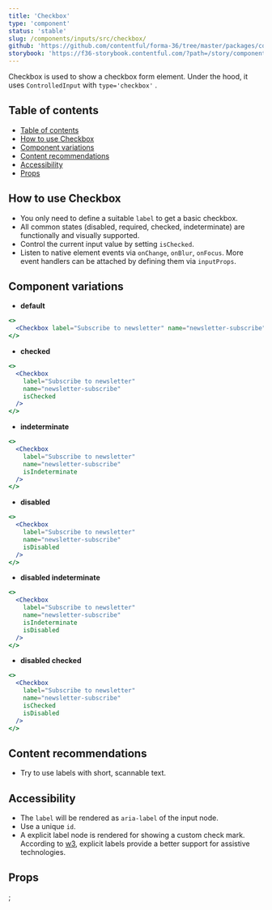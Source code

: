 ```yaml
---
title: 'Checkbox'
type: 'component'
status: 'stable'
slug: /components/inputs/src/checkbox/
github: 'https://github.com/contentful/forma-36/tree/master/packages/components/inputs/src/checkbox'
storybook: 'https://f36-storybook.contentful.com/?path=/story/components-checkbox--overview'
---
```


Checkbox is used to show a checkbox form element. Under the hood, it uses `ControlledInput` with `type='checkbox'` .

## Table of contents

- [Table of contents](#table-of-contents)
- [How to use Checkbox](#how-to-use-checkbox)
- [Component variations](#component-variations)
- [Content recommendations](#content-recommendations)
- [Accessibility](#accessibility)
- [Props](#props)

## How to use Checkbox

- You only need to define a suitable `label` to get a basic checkbox.
- All common states (disabled, required, checked, indeterminate) are functionally and visually supported.
- Control the current input value by setting `isChecked`.
- Listen to native element events via `onChange`, `onBlur`, `onFocus`. More event handlers can be attached by defining them via `inputProps`.

## Component variations

- **default**

```jsx
<>
  <Checkbox label="Subscribe to newsletter" name="newsletter-subscribe" />
</>
```

- **checked**

```jsx
<>
  <Checkbox
    label="Subscribe to newsletter"
    name="newsletter-subscribe"
    isChecked
  />
</>
```

- **indeterminate**

```jsx
<>
  <Checkbox
    label="Subscribe to newsletter"
    name="newsletter-subscribe"
    isIndeterminate
  />
</>
```

- **disabled**

```jsx
<>
  <Checkbox
    label="Subscribe to newsletter"
    name="newsletter-subscribe"
    isDisabled
  />
</>
```

- **disabled indeterminate**

```jsx
<>
  <Checkbox
    label="Subscribe to newsletter"
    name="newsletter-subscribe"
    isIndeterminate
    isDisabled
  />
</>
```

- **disabled checked**

```jsx
<>
  <Checkbox
    label="Subscribe to newsletter"
    name="newsletter-subscribe"
    isChecked
    isDisabled
  />
</>
```

## Content recommendations

- Try to use labels with short, scannable text.

## Accessibility

- The `label` will be rendered as `aria-label` of the input node.
- Use a unique `id`.
- A explicit label node is rendered for showing a custom check mark. According to [w3](https://www.w3.org/WAI/tutorials/forms/labels/#associating-labels-implicitly), explicit labels provide a better support for assistive technologies.

## Props


<Props of="Checkbox" />;
